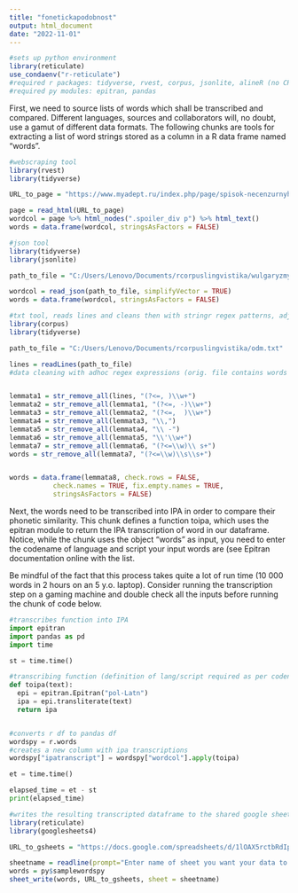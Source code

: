 ---
title: "fonetickapodobnost"
output: html_document
date: "2022-11-01"
---

```{r}
#sets up python environment
library(reticulate)
use_condaenv("r-reticulate")
#required r packages: tidyverse, rvest, corpus, jsonlite, alineR (no CRAN support, https://cran.r-project.org/web/packages/alineR/index.html)
#required py modules: epitran, pandas


```


First, we need to source lists of words which shall be transcribed and compared. Different languages, sources and collaborators will, no doubt, use a gamut of different data formats. The following chunks are tools for extracting a list of word strings stored as a column in a R data frame named "words".


```{r}
#webscraping tool
library(rvest)
library(tidyverse)

URL_to_page = "https://www.myadept.ru/index.php/page/spisok-necenzurnyh-slov-dlja-anti-spama-i-cenzury"

page = read_html(URL_to_page)
wordcol = page %>% html_nodes(".spoiler_div p") %>% html_text()
words = data.frame(wordcol, stringsAsFactors = FALSE)
```

```{r}
#json tool
library(tidyverse)
library(jsonlite)

path_to_file = "C:/Users/Lenovo/Documents/rcorpuslingvistika/wulgaryzmy.json"

wordcol = read_json(path_to_file, simplifyVector = TRUE)
words = data.frame(wordcol, stringsAsFactors = FALSE)
```

```{r}
#txt tool, reads lines and cleans then with stringr regex patterns, adjust acc. to your needs
library(corpus)
library(tidyverse)

path_to_file = "C:/Users/Lenovo/Documents/rcorpuslingvistika/odm.txt"

lines = readLines(path_to_file)
#data cleaning with adhoc regex expressions (orig. file contains words with all possible conjugations/declensions, this series of steps returns only lemmata rid off excess punctuation)


lemmata1 = str_remove_all(lines, "(?<=, )\\w+")
lemmata2 = str_remove_all(lemmata1, "(?<=, -)\\w+")
lemmata3 = str_remove_all(lemmata2, "(?<=,  )\\w+")
lemmata4 = str_remove_all(lemmata3, "\\,")
lemmata5 = str_remove_all(lemmata4, "\\ -")
lemmata6 = str_remove_all(lemmata5, "\\'\\w+")
lemmata7 = str_remove_all(lemmata6, "(?<=\\w)\\ s+")
words = str_remove_all(lemmata7, "(?<=\\w)\\s\\s+")


words = data.frame(lemmata8, check.rows = FALSE,
           check.names = TRUE, fix.empty.names = TRUE,
           stringsAsFactors = FALSE)

```

Next, the words need to be transcribed into IPA in order to compare their phonetic similarity. This chunk defines a function toipa, which uses the epitran module to return the IPA transcription of word in our dataframe. Notice, while the chunk uses the object "words" as input, you need to enter the codename of language and script your input words are (see Epitran documentation online with the list.

Be mindful of the fact that this process takes quite a lot of run time (10 000 words in 2 hours on an 5 y.o. laptop). Consider running the transcription step on a gaming machine and double check all the inputs before running the chunk of code below.


```{python}
#transcribes function into IPA
import epitran
import pandas as pd
import time

st = time.time()

#transcribing function (definition of lang/script required as per codenames in the Epitran docs)
def toipa(text):
  epi = epitran.Epitran("pol-Latn")
  ipa = epi.transliterate(text)
  return ipa


#converts r df to pandas df
wordspy = r.words
#creates a new column with ipa transcriptions
wordspy["ipatranscript"] = wordspy["wordcol"].apply(toipa)

et = time.time()

elapsed_time = et - st
print(elapsed_time)

```

```{r} 
#writes the resulting transcripted dataframe to the shared google sheets
library(reticulate)
library(googlesheets4)

URL_to_gsheets = "https://docs.google.com/spreadsheets/d/1lOAX5rctbRdIptbGHm_qnDw8GjqEVff7aIy9nRYbItg/edit?usp=sharing"

sheetname = readline(prompt="Enter name of sheet you want your data to be save: ")
words = py$samplewordspy
sheet_write(words, URL_to_gsheets, sheet = sheetname)
```







